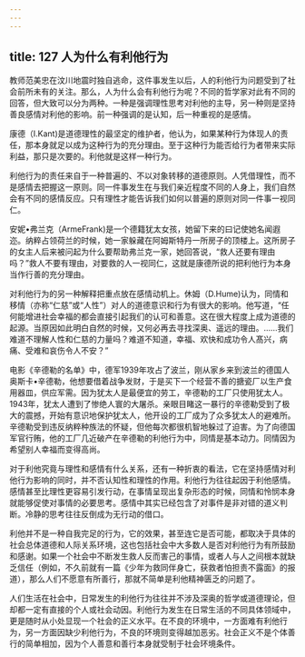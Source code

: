 ```yaml
---
---
---
```

title: 127 人为什么有利他行为
---




教师范美忠在汶川地震时独自逃命，这件事发生以后，人的利他行为问题受到了社会前所未有的关注。那么，人为什么会有利他行为呢？不同的哲学家对此有不同的回答，但大致可以分为两种。一种是强调理性思考对利他的主导，另一种则是坚持善良感情对利他的影响。前一种强调的是认知，后一种重视的是感情。

康德（I.Kant)是道德理性的最坚定的维护者，他认为，如果某种行为体现人的责任，那本身就足以成为这种行为的充分理由。至于这种行为能否给行为者带来实际利益，那只是次要的。利他就是这样一种行为。

利他行为的责任来自于一种普遍的、不以对象转移的道德原则。人凭借理性，而不是感情去把握这一原则。同一件事发生在与我们亲近程度不同的人身上，我们自然会有不同的感情反应。只有理性才能告诉我们如何以普遍的原则对同一件事一视同仁。

安妮•弗兰克（ArmeFrank)是一个德籍犹太女孩，她留下来的曰记使她名闻遐迩。纳粹占领荷兰的时候，她一家躲藏在阿姆斯特丹一所房子的顶楼上。这所房子的女主人后来被问起为什么要帮助弗兰克一家，她回答说，“救人还要有理由吗？”救人不要有理由，对要救的人一视同仁，这就是康德所说的把利他行为本身当作行善的充分理由。

对利他行为的另一种解释把重点放在感情动机上。休姆（D.Hume)认为，同情和移情（亦称“仁慈”或“人性”）对人的道德意识和行为有很大的影响。他写道，“任何能增进社会幸福的都会直接引起我们的认可和善意。这在很大程度上成为道德的起源。当原因如此明白自然的时候，又何必再去寻找深奥、遥远的理由。……我们难道不理解人性和仁慈的力量吗？难道不知道，幸福、欢快和成功令人髙兴，病痛、受难和哀伤令人不安？”

电影《辛德勒的名单》中，德军1939年攻占了波兰，刚从家乡来到波兰的德国人奥斯卡•辛德勒，他想要借着战争发财，于是买下一个经营不善的搪瓷厂以生产食用器皿，供应军需。因为犹太人是最便宜的劳工，辛德勒的工厂只使用犹太人。1943年，犹太人遭到了惨绝人寰的大屠杀。亲眼目睹这一暴行的辛德勒受到了极大的震撼，开始有意识地保护犹太人，他开设的工厂成为了众多犹太人的避难所。辛德勒受到违反纳粹种族法的怀疑，但他每次都很机智地躲过了迫害。为了向德国军官行贿，他的工厂几近破产在辛德勒的利他行为中，同情是基本动力。同情因为希望别人幸福而变得高尚。

对于利他究竟与理性和感情有什么关系，还有一种折衷的看法，它在坚持感情对利他行为影响的同时，并不否认知性和理性的作用。利他行为往往起因于利他感情。感情甚至比理性更容易引发行动，在事情呈现出复杂形态的时候，同情和怜悯本身就能够促使对事情的必要思考。感情中其实已经包含了对事件是非对错的道义判断。冷静的思考往往反倒成为无行动的借口。

利他并不是一种自我完足的行为，它的效果，甚至连它是否可能，都取决于具体的社会总体道德和人际关系环境，这也包括社会中大多数人是否对利他行为有所鼓励和感谢。如果一个社会中不断发生救人反而害己的事情，或者人与人之间根本就缺乏信任（例如，不久前就有一篇《少年为救同伴身亡，获救者怕担责不露面》的报道），那么人们不愿意有所善行，那就不简单是利他精神匮乏的问题了。

人们生活在社会中，日常发生的利他行为往往并不涉及深奥的哲学或道德理论，但却都一定有直接的个人或社会动因。利他行为发生在日常生活的不同具体领域中，更是随时从小处显现一个社会的正义水平。在不良的环境中，一方面难有利他行为，另一方面因缺少利他行为，不良的环境则变得越加恶劣。社会正义不是个体善行的简单相加，因为个人善意和善行本身就受制于社会环境条件。